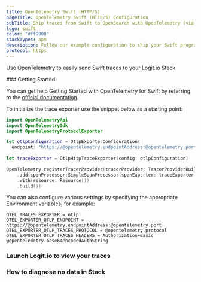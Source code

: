 ```yaml
---
title: OpenTelemetry Swift (HTTP/S)
pageTitle: OpenTelemetry Swift (HTTP/S) Configuration
subTitle: Ship traces from Swift to OpenSearch with OpenTelemetry (via HTTP/S)
logo: swift
color: "#ff9900"
stackTypes: apm
description: Follow our example configuration to ship your Swift program traces to OpenSearch. Send Swift program traces to your Logit.io stacks.
protocol: https
---
```


Use OpenTelemetry to easily send Swift traces to your Logit.io Stack.

<Steps>
  ### Getting Started

  You can get help Getting Started with OpenTelemetry for Swift by referring to the 
  [official documentation](https://opentelemetry.io/docs/instrumentation/swift/getting-started/).
        
  To initialize the trace exporter use the snippet below as a starting point:

  ```swift copy showLineNumbers /@opentelemetry.endpointAddress/ /@opentelemetry.port/
  import OpenTelemetryApi
  import OpenTelemetrySdk
  import OpenTelemetryProtocolExporter

  let otlpConfiguration = OtlpExporterConfiguration(
    endpoint: "https://@opentelemetry.endpointAddress:@opentelemetry.port")
    
  let traceExporter = OtlpHttpTraceExporter(config: otlpConfiguration)

  OpenTelemetry.registerTracerProvider(tracerProvider: TracerProviderBuilder()
      .add(spanProcessor:SimpleSpanProcessor(spanExporter: traceExporter))
      .with(resource: Resource())
      .build())
  ```

  You can also configure various settings by specifying the appropriate Environment variables, for example:

  ```env copy /@opentelemetry.endpointAddress/ /@opentelemetry.port/ /@opentelemetry.base64encodedAuthString/ /@opentelemetry.protocol/
  OTEL_TRACES_EXPORTER = otlp
  OTEL_EXPORTER_OTLP_ENDPOINT = https://@opentelemetry.endpointAddress:@opentelemetry.port
  OTEL_EXPORTER_OTLP_TRACES_PROTOCOL = @opentelemetry.protocol
  OTEL_EXPORTER_OTLP_TRACES_HEADERS = Authorization=Basic @opentelemetry.base64encodedAuthString
  ```

  ### Launch Logit.io to view your traces

  <LaunchStack utmMedium="apm" utmCampaign="swift" source="apm_swift_http" />

  ### How to diagnose no data in Stack

  <DiagnoseNoData />
</Steps>